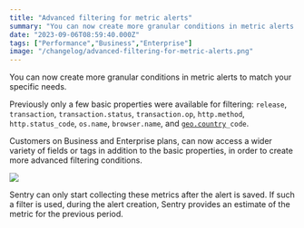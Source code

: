 ```yaml
---
title: "Advanced filtering for metric alerts"
summary: "You can now create more granular conditions in metric alerts to match your specific needs."
date: "2023-09-06T08:59:40.000Z"
tags: ["Performance","Business","Enterprise"]
image: "/changelog/advanced-filtering-for-metric-alerts.png"
---
```


  You can now create more granular conditions in metric alerts to match your specific needs.

Previously only a few basic properties were available for filtering: `release`, `transaction`, `transaction.status`, `transaction.op`, `http.method`, `http.status_code`, `os.name`, `browser.name`, and [`geo.country`](http://geo.country)`_code`.

Customers on Business and Enterprise plans, can now access a wider variety of fields or tags in addition to the basic properties, in order to create more advanced filtering conditions.

![](/changelog/advanced-filtering-for-metric-alerts-1.jpg)

Sentry can only start collecting these metrics after the alert is saved. If such a filter is used, during the alert creation, Sentry provides an estimate of the metric for the previous period.
